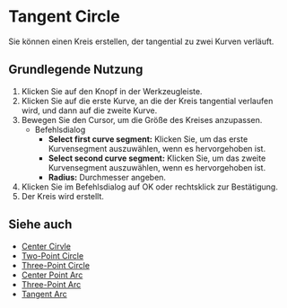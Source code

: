 
# Tangent Circle 

<Reference shortcut="" command="Tangent Circle" button="Toolbar" buttonIcon='button-tangent-circle' />

Sie können einen Kreis erstellen, der tangential zu zwei Kurven verläuft.

## Grundlegende Nutzung

1. Klicken Sie auf den <ButtonIcon type="button-tangent-circle" /> Knopf in der Werkzeugleiste.
2. Klicken Sie auf die erste Kurve, an die der Kreis tangential verlaufen wird, und dann auf die zweite Kurve.
3. Bewegen Sie den Cursor, um die Größe des Kreises anzupassen.
    - <Kst>Befehlsdialog</Kst>
        - **Select first curve segment:** Klicken Sie, um das erste Kurvensegment auszuwählen, wenn es hervorgehoben ist.
        - **Select second curve segment:** Klicken Sie, um das zweite Kurvensegment auszuwählen, wenn es hervorgehoben ist.
        - **Radius:** Durchmesser angeben.
4. Klicken Sie im Befehlsdialog auf OK oder rechtsklick zur Bestätigung.
5. Der Kreis wird erstellt.


<VideoPlayer fileName="tangent-circle"/>

## Siehe auch
- [Center Cirvle](center-circle)
- [Two-Point Circle](two-point-circle)
- [Three-Point Circle](three-point-circle)
- [Center Point Arc](center-point-arc)
- [Three-Point Arc](three-point-arc)
- [Tangent Arc](tangent-arc)
